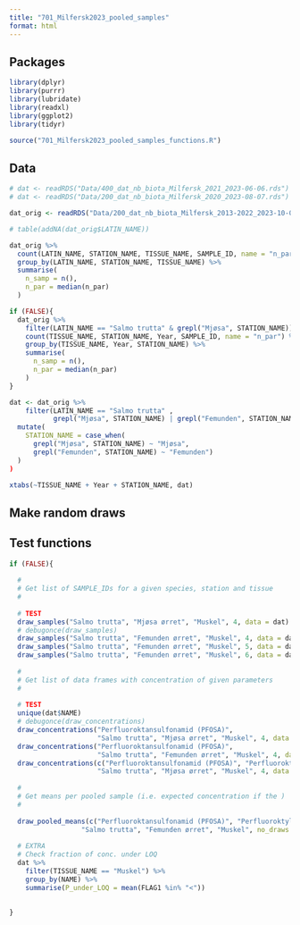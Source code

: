 ```yaml
---
title: "701_Milfersk2023_pooled_samples"
format: html
---
```


## Packages  

```r

library(dplyr)
library(purrr)
library(lubridate)
library(readxl)
library(ggplot2)
library(tidyr)

source("701_Milfersk2023_pooled_samples_functions.R")

```


## Data  

```r

# dat <- readRDS("Data/400_dat_nb_biota_Milfersk_2021_2023-06-06.rds")
# dat <- readRDS("Data/200_dat_nb_biota_Milfersk_2020_2023-08-07.rds")

dat_orig <- readRDS("Data/200_dat_nb_biota_Milfersk_2013-2022_2023-10-09.rds")

# table(addNA(dat_orig$LATIN_NAME))

dat_orig %>%
  count(LATIN_NAME, STATION_NAME, TISSUE_NAME, SAMPLE_ID, name = "n_par") %>%
  group_by(LATIN_NAME, STATION_NAME, TISSUE_NAME) %>%
  summarise(
    n_samp = n(),
    n_par = median(n_par)
  )

if (FALSE){
  dat_orig %>%
    filter(LATIN_NAME == "Salmo trutta" & grepl("Mjøsa", STATION_NAME)) %>%
    count(TISSUE_NAME, STATION_NAME, Year, SAMPLE_ID, name = "n_par") %>%
    group_by(TISSUE_NAME, Year, STATION_NAME) %>%
    summarise(
      n_samp = n(),
      n_par = median(n_par)
    )
}

dat <- dat_orig %>%
    filter(LATIN_NAME == "Salmo trutta" ,
           grepl("Mjøsa", STATION_NAME) | grepl("Femunden", STATION_NAME)) %>%
  mutate(
    STATION_NAME = case_when(
      grepl("Mjøsa", STATION_NAME) ~ "Mjøsa",
      grepl("Femunden", STATION_NAME) ~ "Femunden")
  )
)

xtabs(~TISSUE_NAME + Year + STATION_NAME, dat)

```

## Make random draws  

## Test functions      

```r

if (FALSE){
  
  #
  # Get list of SAMPLE_IDs for a given species, station and tissue    
  #
  
  # TEST
  draw_samples("Salmo trutta", "Mjøsa ørret", "Muskel", 4, data = dat)  
  # debugonce(draw_samples)
  draw_samples("Salmo trutta", "Femunden ørret", "Muskel", 4, data = dat)  
  draw_samples("Salmo trutta", "Femunden ørret", "Muskel", 5, data = dat)  
  draw_samples("Salmo trutta", "Femunden ørret", "Muskel", 6, data = dat)  
  
  #
  # Get list of data frames with concentration of given parameters  
  #
  
  # TEST
  unique(dat$NAME)
  # debugonce(draw_concentrations)
  draw_concentrations("Perfluoroktansulfonamid (PFOSA)", 
                      "Salmo trutta", "Mjøsa ørret", "Muskel", 4, data = dat)  
  draw_concentrations("Perfluoroktansulfonamid (PFOSA)", 
                      "Salmo trutta", "Femunden ørret", "Muskel", 4, data = dat)  
  draw_concentrations(c("Perfluoroktansulfonamid (PFOSA)", "Perfluoroktylsulfonat (PFOS)"), 
                      "Salmo trutta", "Mjøsa ørret", "Muskel", 4, data = dat)  
  
  #
  # Get means per pooled sample (i.e. expected concentration if the )
  #
  
  draw_pooled_means(c("Perfluoroktansulfonamid (PFOSA)", "Perfluoroktylsulfonat (PFOS)", "Perfluordekansulfonat (PFDS)"), 
                  "Salmo trutta", "Femunden ørret", "Muskel", no_draws = 4, data = dat)  
  
  # EXTRA
  # Check fraction of conc. under LOQ 
  dat %>%
    filter(TISSUE_NAME == "Muskel") %>%
    group_by(NAME) %>%
    summarise(P_under_LOQ = mean(FLAG1 %in% "<"))
  
  
}  



```


```r




```



